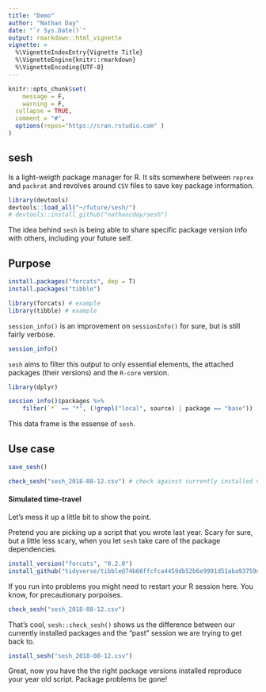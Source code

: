 ```yaml
---
title: "Demo"
author: "Nathan Day"
date: "`r Sys.Date()`"
output: rmarkdown::html_vignette
vignette: >
  %\VignetteIndexEntry{Vignette Title}
  %\VignetteEngine{knitr::rmarkdown}
  %\VignetteEncoding{UTF-8}
---
```


```r
knitr::opts_chunk$set(
    message = F,
    warning = F,
  collapse = TRUE,
  comment = "#",
  options(repos="https://cran.rstudio.com" )
)
```

## sesh

Is a light-weigth package manager for R. It sits somewhere between `reprex` and `packrat` and revolves around `CSV` files to save key package information.

```r
library(devtools)
devtools::load_all("~/future/sesh/")
# devtools::install_github("nathancday/sesh")
```

The idea behind `sesh` is being able to share specific package version info with others, including your future self.

## Purpose

```r
install.packages("forcats", dep = T)
install.packages("tibble")

library(forcats) # example
library(tibble) # example
```

`session_info()` is an improvement on `sessionInfo()` for sure, but is still fairly verbose.

```r
session_info()
```

`sesh` aims to filter this output to only essential elements, the attached packages (their versions) and the `R-core` version.

```r
library(dplyr)

session_info()$packages %>%
    filter(`*` == "*", (!grepl("local", source) | package == "base"))
```

This data frame is the essense of `sesh`.

## Use case

```r
save_sesh()

check_sesh("sesh_2018-08-12.csv") # check against currently installed versions
```

#### Simulated time-travel

Let's mess it up a little bit to show the point.

Pretend you are picking up a script that you wrote last year. Scary for sure, but a little less scary, when you let `sesh` take care of the package dependencies.

```r
install_version("forcats", "0.2.0")
install_github("tidyverse/tibble@74b66ffcfca4459db52b6e9991d51aba93759dd6")
```


If you run into problems you might need to restart your R session here. You know, for precautionary porpoises.

```r
check_sesh("sesh_2018-08-12.csv")
```

That's cool, `sesh::check_sesh()` shows us the difference between our currently installed packages and the "past" session we are trying to get back to.

```r
install_sesh("sesh_2018-08-12.csv")
```

Great, now you have the the right package versions installed reproduce your year old script. Package problems be gone!
